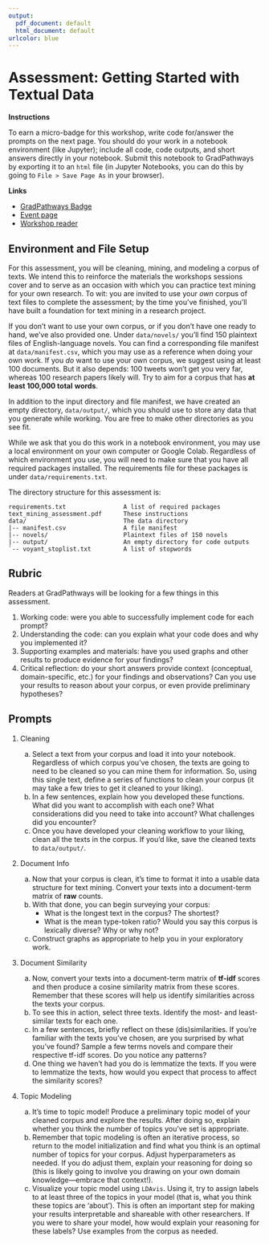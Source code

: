 ```yaml
---
output:
  pdf_document: default
  html_document: default
urlcolor: blue
---
```

\raggedright

Assessment: Getting Started with Textual Data
=============================================

**Instructions**

To earn a micro-badge for this workshop, write code for/answer the prompts on 
the next page. You should do your work in a notebook environment (like Jupyter); 
include all code, code outputs, and short answers directly in your notebook. 
Submit this notebook to GradPathways by exporting it to an `html` file (in 
Jupyter Notebooks, you can do this by going to `File > Save Page As` in your 
browser).

**Links**

+ [GradPathways Badge](https://ucd.badgr.com/public/badges/_yDXCo61QBO_2k3PgwwG5w)
+ [Event page](https://datalab.ucdavis.edu/eventscalendar/getting-started-with-textual-data-in-python-3-part-series/)
+ [Workshop reader](https://ucdavisdatalab.github.io/workshop_getting_started_with_textual_data/)

Environment and File Setup
--------------------------

For this assessment, you will be cleaning, mining, and modeling a corpus of texts. 
We intend this to reinforce the materials the workshops sessions cover and to 
serve as an occasion with which you can practice text mining for your own 
research. To wit: you are invited to use your *own* corpus of text files to 
complete the assessment; by the time you've finished, you'll have built a 
foundation for text mining in a research project.

If you don't want to use your own corpus, or if you don't have one ready to hand, 
we've also provided one. Under `data/novels/` you'll find 150 plaintext files of 
English-language novels. You can find a corresponding file manifest at 
`data/manifest.csv`, which you may use as a reference when doing your own work.
If you *do* want to use your own corpus, we suggest using at least 100 documents. 
But it also depends: 100 tweets won't get you very far, whereas 100 research 
papers likely will. Try to aim for a corpus that has **at least 100,000 total** 
**words**.

In addition to the input directory and file manifest, we have created an empty 
directory, `data/output/`, which you should use to store any data that you 
generate while working. You are free to make other directories as you see fit.

While we ask that you do this work in a notebook environment, you may use a 
local environment on your own computer or Google Colab. Regardless of which 
environment you use, you will need to make sure that you have all required 
packages installed. The requirements file for these packages is under 
`data/requirements.txt`.

The directory structure for this assessment is:

```
requirements.txt                A list of required packages
text_mining_assessment.pdf      These instructions
data/                           The data directory
|-- manifest.csv                A file manifest
|-- novels/                     Plaintext files of 150 novels
|-- output/                     An empty directory for code outputs
`-- voyant_stoplist.txt         A list of stopwords
```

Rubric
------

Readers at GradPathways will be looking for a few things in this assessment. 

1. Working code: were you able to successfully implement code for each prompt?
2. Understanding the code: can you explain what your code does and why you 
   implemented it?
3. Supporting examples and materials: have you used graphs and other results to 
   produce evidence for your findings?
4. Critical reflection: do your short answers provide context (conceptual, 
   domain-specific, etc.) for your findings and observations? Can you use your 
   results to reason about your corpus, or even provide preliminary hypotheses?

\pagebreak

Prompts
-------

1. Cleaning

    a. Select a text from your corpus and load it into your notebook. Regardless 
    of which corpus you've chosen, the texts are going to need to be cleaned so 
    you can mine them for information. So, using this single text, define a series 
    of functions to clean your corpus (it may take a few tries to get it cleaned 
    to your liking).
    b. In a few sentences, explain how you developed these functions. What did you 
    want to accomplish with each one? What considerations did you need to take 
    into account? What challenges did you encounter?
    c. Once you have developed your cleaning workflow to your liking, clean all 
    the texts in the corpus. If you'd like, save the cleaned texts to `data/output/`.
  
2. Document Info

    a. Now that your corpus is clean, it's time to format it into a usable data 
    structure for text mining. Convert your texts into a document-term matrix of 
    **raw** counts.
    b. With that done, you can begin surveying your corpus:
        + What is the longest text in the corpus? The shortest?
        + What is the mean type-token ratio? Would you say this corpus is 
        lexically diverse? Why or why not?
    c. Construct graphs as appropriate to help you in your exploratory work.
  
3. Document Similarity

    a. Now, convert your texts into a document-term matrix of **tf-idf** scores 
    and then produce a cosine similarity matrix from these scores. Remember that 
    these scores will help us identify similarities across the texts your corpus.
    b. To see this in action, select three texts. Identify the most- and 
    least-similar texts for each one.
    c. In a few sentences, briefly reflect on these (dis)similarities. If you're 
    familiar with the texts you've chosen, are you surprised by what you've found?
    Sample a few terms novels and compare their respective tf-idf scores. Do 
    you notice any patterns?
    d. One thing we haven't had you do is lemmatize the texts. If you were to 
    lemmatize the texts, how would you expect that process to affect the 
    similarity scores?
    
4. Topic Modeling

    a. It's time to topic model! Produce a preliminary topic model of your 
    cleaned corpus and explore the results. After doing so, explain whether you 
    think the number of topics you've set is appropriate.
    b. Remember that topic modeling is often an iterative process, so return to 
    the model initialization and find what you think is an optimal number of 
    topics for your corpus. Adjust hyperparameters as needed. If you do adjust 
    them, explain your reasoning for doing so (this is likely going to involve 
    you drawing on your own domain knowledge---embrace that context!).
    c. Visualize your topic model using `LDAvis`. Using it, try to assign labels 
    to at least three of the topics in your model (that is, what you think these 
    topics are 'about'). This is often an important step for making your results 
    interpretable and shareable with other researchers. If you were to share your 
    model, how would explain your reasoning for these labels? Use examples from 
    the corpus as needed.
    